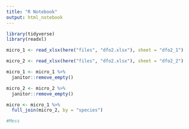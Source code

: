 ```yaml
---
title: "R Notebook"
output: html_notebook
---
```



```r
library(tidyverse)
library(readxl)

```


```r
micro_1 <- read_xlsx(here("files", "dfo2.xlsx"), sheet = "dfo2_1")

micro_2 <- read_xlsx(here("files", "dfo2.xlsx"), sheet = "dfo2_2")

micro_1 <- micro_1 %>% 
  janitor::remove_empty()

micro_2 <- micro_2 %>% 
  janitor::remove_empty()

micro <- micro_1 %>% 
  full_join(micro_2, by = "species")

#Mess
```


